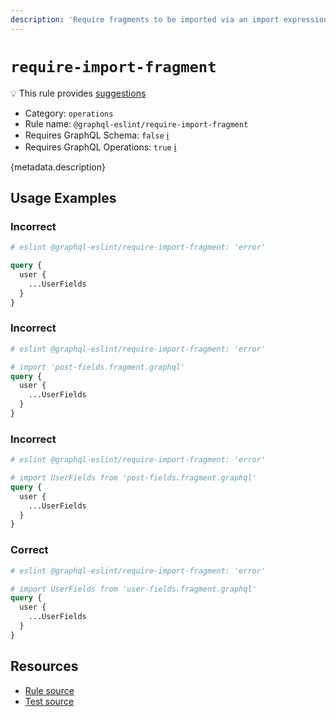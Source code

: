 ```yaml
---
description: 'Require fragments to be imported via an import expression.'
---
```


# `require-import-fragment`

💡 This rule provides
[suggestions](https://eslint.org/docs/developer-guide/working-with-rules#providing-suggestions)

- Category: `operations`
- Rule name: `@graphql-eslint/require-import-fragment`
- Requires GraphQL Schema: `false`
  [ℹ️](/docs/getting-started#extended-linting-rules-with-graphql-schema)
- Requires GraphQL Operations: `true`
  [ℹ️](/docs/getting-started#extended-linting-rules-with-siblings-operations)

{metadata.description}

## Usage Examples

### Incorrect

```graphql
# eslint @graphql-eslint/require-import-fragment: 'error'

query {
  user {
    ...UserFields
  }
}
```

### Incorrect

```graphql
# eslint @graphql-eslint/require-import-fragment: 'error'

# import 'post-fields.fragment.graphql'
query {
  user {
    ...UserFields
  }
}
```

### Incorrect

```graphql
# eslint @graphql-eslint/require-import-fragment: 'error'

# import UserFields from 'post-fields.fragment.graphql'
query {
  user {
    ...UserFields
  }
}
```

### Correct

```graphql
# eslint @graphql-eslint/require-import-fragment: 'error'

# import UserFields from 'user-fields.fragment.graphql'
query {
  user {
    ...UserFields
  }
}
```

## Resources

- [Rule source](https://github.com/dimaMachina/graphql-eslint/tree/master/packages/plugin/src/rules/require-import-fragment.ts)
- [Test source](https://github.com/dimaMachina/graphql-eslint/tree/master/packages/plugin/__tests__/require-import-fragment.spec.ts)
